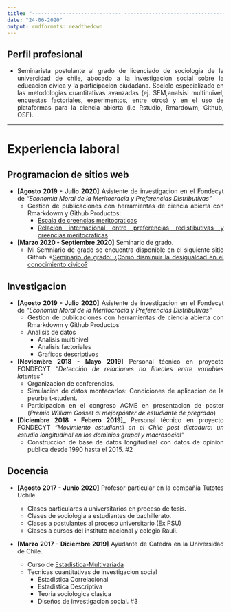 ```yaml
---
title: "----------------------------- --------------------------------------------------  Francisco Meneses-Rivas"
date: "24-06-2020"
output: rmdformats::readthedown
---
```


<div style="text-align: justify">

## Perfil profesional 

- Seminarista postulante al grado de licenciado de sociologia de la univercidad de chile, abocado a la investigacion social sobre la educacion civica y la participacion ciudadana. Sociolo especializado en las metodologias cuantitativas avanzadas (ej. SEM,analsisi multinuivel, encuestas factoriales, experimentos, entre otros) y en el uso de plataformas para la  ciencia abierta (i.e Rstudio, Rmardowm, Github, OSF). 


***
# Experiencia laboral {.tabset .tabset-fade .tabset-pills}

## Programacion de sitios web

- __[Agosto 2019 - Julio 2020]__ Asistente de investigacion en el Fondecyt de *“Economía Moral de la Meritocracia y Preferencias Distributivas”*
    + Gestion de publicaciones con herramientas de ciencia abierta con Rmarkdowm y Github Productos:
        * [Escala de creencias meritocraticas](https://juancarloscastillo.github.io/merit-scale/)
        * [Relacion internacional entre preferencias redistibutivas y creencias meritocraticas](https://juancarloscastillo.github.io/meritocracy-preferences/)
        
- __[Marzo 2020 - Septiembre 2020]__ Seminario de grado. 
    + Mi Semniario de grado se encuentra disponible en el siguiente sitio Github 
        *[Seminario de grado: ¿Como disminuir la desigualdad en el conocimiento civico?](https://franciscomeneses.github.io/Seminario/docs/index.html)


## Investigacion

- __[Agosto 2019 - Julio 2020]__ Asistente de investigacion en el Fondecyt de *“Economía Moral de la Meritocracia y Preferencias Distributivas”*
    + Gestion de publicaciones con herramientas de ciencia abierta con Rmarkdowm y Github Productos
    + Analisis de datos
        * Analisis multinivel
        * Analisis factoriales
        * Graficos descriptivos

- __[Noviembre 2018 - Mayo 2019]__ Personal técnico en proyecto FONDECYT *"Detección de relaciones no lineales entre variables latentes"* 
    + Organizacion de conferencias.
    + Simulacion de datos montecarlos: Condiciones de aplicacion de la peurba t-student. 
    + Participacion en el congreso ACME en presentacion de poster (*Premio William Gosset al mejorpóster de estudiante de pregrado*)

- __[Diciembre 2018 - Febero 2019]___ Personal técnico en proyecto FONDECYT *"Movimiento estudiantil en el Chile post dictadura: un estudio longitudinal en los dominios grupal y macrosocial"*  
    + Construccion de base de datos longitudinal con datos de opinion publica desde 1990 hasta el 2015. #2

## Docencia
- __[Agosto 2017 - Junio 2020]__ Profesor particular en la compañia Tutotes Uchile 
    + Clases particulares a universitarios en proceso de tesis.
    + Clases de sociologia a estudiantes de bachillerato. 
    + Clases a postulantes al proceso universitario (Ex PSU)
    + Clases a cursos del instituto nacional y colegio Rauli. 


- __[Marzo 2017 - Diciembre 2019]__ Ayudante de Catedra en la Universidad de Chile.

  + Curso de [Estadistica-Multivariada](https://juancarloscastillo.github.io/metsoc-facsouchile/index.html) 
  + Tecnicas cuantitativas de investigacion social
	+ Estadistica Correlacional
	+ Estadistica Descriptiva
	+ Teoria sociologica clasica
	+ Diseños de investigacion social. #3
